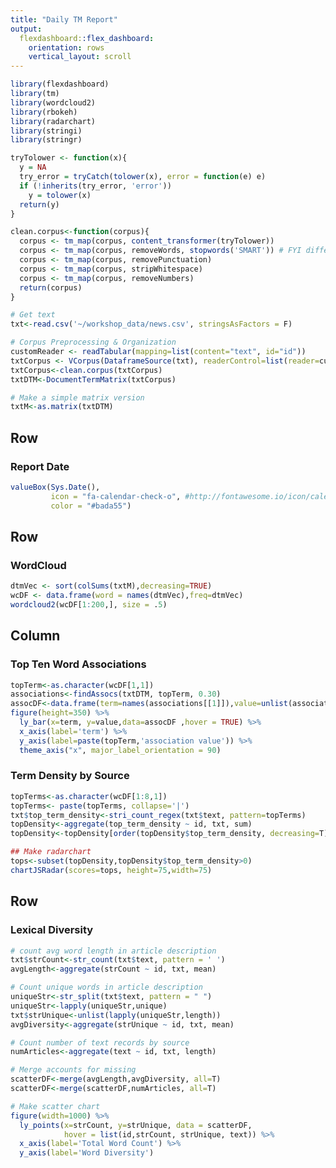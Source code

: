 ```yaml
---
title: "Daily TM Report"
output: 
  flexdashboard::flex_dashboard:
    orientation: rows
    vertical_layout: scroll
---
```


```r
library(flexdashboard)
library(tm)
library(wordcloud2)
library(rbokeh)
library(radarchart)
library(stringi)
library(stringr)

tryTolower <- function(x){
  y = NA
  try_error = tryCatch(tolower(x), error = function(e) e)
  if (!inherits(try_error, 'error'))
    y = tolower(x)
  return(y)
}

clean.corpus<-function(corpus){
  corpus <- tm_map(corpus, content_transformer(tryTolower))
  corpus <- tm_map(corpus, removeWords, stopwords('SMART')) # FYI different than training
  corpus <- tm_map(corpus, removePunctuation)
  corpus <- tm_map(corpus, stripWhitespace)
  corpus <- tm_map(corpus, removeNumbers)
  return(corpus)
}

# Get text
txt<-read.csv('~/workshop_data/news.csv', stringsAsFactors = F)

# Corpus Preprocessing & Organization
customReader <- readTabular(mapping=list(content="text", id="id"))
txtCorpus <- VCorpus(DataframeSource(txt), readerControl=list(reader=customReader))
txtCorpus<-clean.corpus(txtCorpus)
txtDTM<-DocumentTermMatrix(txtCorpus)

# Make a simple matrix version
txtM<-as.matrix(txtDTM)
```

Row 
-----------------------------------------------------------------------

### Report Date

```r
valueBox(Sys.Date(), 
         icon = "fa-calendar-check-o", #http://fontawesome.io/icon/calendar-check-o/
         color = "#bada55")

```

Row
-----------------------------------------------------------------------

### WordCloud

```r
dtmVec <- sort(colSums(txtM),decreasing=TRUE)
wcDF <- data.frame(word = names(dtmVec),freq=dtmVec)
wordcloud2(wcDF[1:200,], size = .5)
```

Column 
-----------------------------------------------------------------------

### Top Ten Word Associations

```r
topTerm<-as.character(wcDF[1,1])
associations<-findAssocs(txtDTM, topTerm, 0.30)
assocDF<-data.frame(term=names(associations[[1]]),value=unlist(associations))
figure(height=350) %>%
  ly_bar(x=term, y=value,data=assocDF ,hover = TRUE) %>%
  x_axis(label='term') %>%
  y_axis(label=paste(topTerm,'association value')) %>%
  theme_axis("x", major_label_orientation = 90) 
```

### Term Density by Source

```r
topTerms<-as.character(wcDF[1:8,1])
topTerms<- paste(topTerms, collapse='|')
txt$top_term_density<-stri_count_regex(txt$text, pattern=topTerms)
topDensity<-aggregate(top_term_density ~ id, txt, sum)
topDensity<-topDensity[order(topDensity$top_term_density, decreasing=T),]

## Make radarchart
tops<-subset(topDensity,topDensity$top_term_density>0)
chartJSRadar(scores=tops, height=75,width=75)
```

Row 
-----------------------------------------------------------------------

### Lexical Diversity

```r
# count avg word length in article description
txt$strCount<-str_count(txt$text, pattern = ' ')
avgLength<-aggregate(strCount ~ id, txt, mean)

# Count unique words in article description 
uniqueStr<-str_split(txt$text, pattern = " ")
uniqueStr<-lapply(uniqueStr,unique)
txt$strUnique<-unlist(lapply(uniqueStr,length))
avgDiversity<-aggregate(strUnique ~ id, txt, mean)

# Count number of text records by source
numArticles<-aggregate(text ~ id, txt, length)

# Merge accounts for missing
scatterDF<-merge(avgLength,avgDiversity, all=T)
scatterDF<-merge(scatterDF,numArticles, all=T)

# Make scatter chart
figure(width=1000) %>%
  ly_points(x=strCount, y=strUnique, data = scatterDF,
            hover = list(id,strCount, strUnique, text)) %>%
  x_axis(label='Total Word Count') %>%
  y_axis(label='Word Diversity') 
```